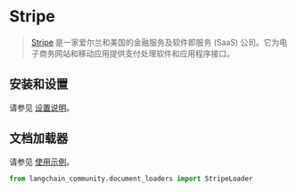 # Stripe

>[Stripe](https://stripe.com/en-ca) 是一家爱尔兰和美国的金融服务及软件即服务 (SaaS) 公司。它为电子商务网站和移动应用提供支付处理软件和应用程序接口。


## 安装和设置

请参见 [设置说明](/docs/integrations/document_loaders/stripe)。

## 文档加载器

请参见 [使用示例](/docs/integrations/document_loaders/stripe)。

```python
from langchain_community.document_loaders import StripeLoader
```
